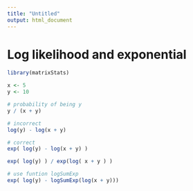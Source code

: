 ```yaml
---
title: "Untitled"
output: html_document
---
```

# Log likelihood and exponential


```r
library(matrixStats)

x <- 5
y <- 10

# probability of being y
y / (x + y)

# incorrect
log(y) - log(x + y)

# correct
exp( log(y) - log(x + y) )

exp( log(y) ) / exp(log( x + y ) )

# use funtion logSumExp
exp( log(y) - logSumExp(log(x + y)))

```

